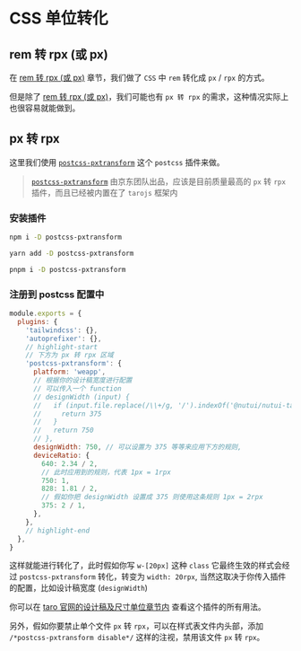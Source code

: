 # CSS 单位转化

## rem 转 rpx (或 px)

在 [rem 转 rpx (或 px)](/docs/quick-start/rem2rpx) 章节，我们做了 `CSS` 中 `rem` 转化成 `px` / `rpx` 的方式。

但是除了 [rem 转 rpx (或 px)](/docs/quick-start/rem2rpx)，我们可能也有 `px 转 rpx` 的需求，这种情况实际上也很容易就能做到。

## px 转 rpx

这里我们使用 [`postcss-pxtransform`](https://www.npmjs.com/package/postcss-pxtransform) 这个 `postcss` 插件来做。

> [`postcss-pxtransform`](https://www.npmjs.com/package/postcss-pxtransform) 由京东团队出品，应该是目前质量最高的 `px` 转 `rpx` 插件，而且已经被内置在了 `tarojs` 框架内

### 安装插件


<Tabs>
  <TabItem label="npm" value="npm">
  
```bash
npm i -D postcss-pxtransform
```

  </TabItem>
  <TabItem label="yarn" value="yarn">
  
```bash
yarn add -D postcss-pxtransform
```

  </TabItem>
  <TabItem label="pnpm" value="pnpm">
  
```bash
pnpm i -D postcss-pxtransform
```

  </TabItem>
</Tabs>

### 注册到 postcss 配置中

```js title="postcss.config.js"
module.exports = {
  plugins: {
    'tailwindcss': {},
    'autoprefixer': {},
    // highlight-start
    // 下方为 px 转 rpx 区域
    'postcss-pxtransform': {
      platform: 'weapp',
      // 根据你的设计稿宽度进行配置
      // 可以传入一个 function
      // designWidth (input) {
      //   if (input.file.replace(/\\+/g, '/').indexOf('@nutui/nutui-taro') > -1) {
      //     return 375
      //   }
      //   return 750
      // },
      designWidth: 750, // 可以设置为 375 等等来应用下方的规则,
      deviceRatio: {
        640: 2.34 / 2,
        // 此时应用到的规则，代表 1px = 1rpx
        750: 1,
        828: 1.81 / 2,
        // 假如你把 designWidth 设置成 375 则使用这条规则 1px = 2rpx
        375: 2 / 1,
      },
    },
    // highlight-end
  },
}

```

这样就能进行转化了，此时假如你写 `w-[20px]` 这种 `class` 它最终生效的样式会经过 `postcss-pxtransform` 转化，转变为 `width: 20rpx`, 当然这取决于你传入插件的配置，比如设计稿宽度 (`designWidth`)

你可以在 [taro 官网的设计稿及尺寸单位章节内](https://taro-docs.jd.com/docs/size) 查看这个插件的所有用法。

另外，假如你要禁止单个文件 `px` 转 `rpx`，可以在样式表文件内头部，添加 `/*postcss-pxtransform disable*/` 这样的注视，禁用该文件 `px` 转 `rpx`。
